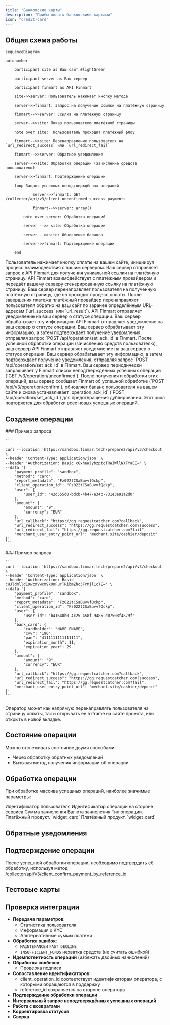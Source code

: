 ```yaml
---
title: "Банковские карты"
description: "Приём оплаты банковскими картами"
icon: "credit-card"
---
```



## Общая схема работы

```mermaid
sequenceDiagram

autonumber

    participant site as Ваш сайт #lightGreen

    participant server as Ваш сервер

    participant finmart as API Finmart

    site->>server: Пользователь нажимает кнопку метода

    server->>finmart: Запрос на получение ссылки на платёжную страницу

    finmart-->>server: Ссылка на платёжную страницу

    server-->>site: Показ пользователю платёжной страницы

    note over site:  Пользователь проходит платёжный флоу

    finmart-->>site: Перенаправление пользователя на `url_redirect_success` или `url_redirect_fail`

    finmart-->>server: Обратное уведомление

    server-->>site: Обработка операции (зачисление средств пользователю)

    server->>finmart: Подтверждение операции    

    loop Запрос успешных неподтверждённых операций

            server->>finmart: GET /collector/api/v3/client_unconfirmed_success_payments

            finmart-->>server: array()

        note over server: Обработка операций

        server -->> site: Обработка операции

        server -->>site: Обновление баланса

        server->>finmart: Подтверждение операции        

    end
```

<Steps>
  <Step title="Инициирование оплаты пользователем">
    Пользователь нажимает кнопку оплаты на вашем сайте, инициируя процесс взаимодействия с вашим сервером.
  </Step>
  <Step title="Запрос ссылки на платёжную страницу">
    Ваш сервер отправляет запрос к API Finmart для получения уникальной ссылки на платёжную страницу.
  </Step>
  <Step title="Получение ссылки на платёжную страницу">
    API Finmart взаимодействует с платёжным провайдером и передаёт вашему серверу сгенерированную ссылку на платёжную страницу.
  </Step>
  <Step title="Показ пользователю платёжной страницы">
    Ваш сервер перенаправляет пользователя на полученную платёжную страницу, где он проходит процесс оплаты.
  </Step>
  <Step title="Перенаправление пользователя на `url_redirect_success` или `url_redirect_fail`">
    После завершения платежа платёжный провайдер перенаправляет пользователя обратно на ваш сайт по заранее определённым URL-адресам (`url_success` или `url_result`).
  </Step>
  <Step title="Обратное уведомление">
    API Finmart отправляет уведомление на ваш сервер о статусе операции. Ваш сервер обрабатывает эту информацию
  </Step>
  <Step title="Обработка операции (зачисление средств пользователю)">
    API Finmart отправляет уведомление на ваш сервер о статусе операции. Ваш сервер обрабатывает эту информацию, а затем подтверждает получение уведомления, отправляя запрос `POST /api/operation/set_ack_id` в Finmart.
  </Step>
  <Step title="Подтверждение операции">
    После успешной обработки операции (зачислению средств пользователю), ваш сервер API Finmart отправляет уведомление на ваш сервер о статусе операции. Ваш сервер обрабатывает эту информацию, а затем подтверждает получение уведомления, отправляя запрос `POST /api/operation/set_ack_id` в Finmart.
  </Step>
  <Step title="Обработка новых успешных операций (цикл)">
    Ваш сервер периодически запрашивает у Finmart список неподтверждённых успешных операций (`GET /v3/operation/unconfirmed`). После получения и обработки этих операций, ваш сервер сообщает Finmart об успешной обработке (`POST /api/v3/operation/confirm`), обновляет баланс пользователя на вашем сайте и снова устанавливает `operation_ack_id` (`POST /api/operation/set_ack_id`) для предотвращения дублирования. Этот цикл повторяется для обработки всех новых успешных операций.
  </Step>
</Steps>

## Создание операции

<Tabs>
  <Tab title="Без передачи банковской карты">
    ### Пример запроса

    ```
    
    curl --location 'https://sandbox.finmar.tech/prepare2/api/v3/checkout' \
    --header 'Content-Type: application/json' \
    --header 'Authorization: Basic cGxheWJybzptcTRWIWllNXFYaEE=' \
    --data '{
        "payment_profile": "sandbox",
        "method": "card",
        "report_metadata": "Fz022tCSaBuvvfQckp",
        "client_operation_id": "Fz022tCSaBuvvfQckp",
        "user": {
            "user_id": "42d555d0-bdcb-4b47-a34c-731e3e91a2d0"
        },
        "amount": {
            "amount": "9",
            "currency": "EUR"
        },
        "url_callback": "https://gg.requestcatcher.com?callback",
        "url_redirect_success": "https://gg.requestcatcher.com?success",
        "url_redirect_fail": "https://gg.requestcatcher.com?fail",
        "merchant_user_entry_point_url": "mechant.site/cashier/deposit"
    }'
    ```
  </Tab>
  <Tab title="С передачей банковской карты">
    ### Пример запроса

    ```
    curl --location 'https://sandbox.finmar.tech/prepare2/api/v3/checkout' \
    --header 'Content-Type: application/json' \
    --header 'Authorization: Basic cHJldmlld19wcmVwcm9kOnFuYTRibmZhc3FrMjl1cTE=' \
    --data '{
        "payment_profile": "sandbox",
        "method": "card",
        "report_metadata": "Fz022tCSaBuvvfQckp",
        "client_operation_id": "Fz022tCSaBuvvfQckp",
        "user": {
            "user_id": "b41648b0-4c25-458f-9485-d07508f4879f"
        },
        "bank_card": {
            "cardholder": "NAME FNAME",
            "cvv": "190",
            "pan": "4111111111111111",
            "expiration_month": 11,
            "expiration_year": 29
        },
        "amount": {
            "amount": "9",
            "currency": "EUR"
        },
        "url_callback": "https://gg.requestcatcher.com?callback",
        "url_redirect_success": "https://gg.requestcatcher.com?success",
        "url_redirect_fail": "https://gg.requestcatcher.com?fail",
        "merchant_user_entry_point_url": "mechant.site/cashier/deposit"
    }'
    ```
  </Tab>
</Tabs>

### 

Оператор может как напрямую перенаправлять пользователя на страницу оплаты, так и открывать ее в iframe на сайте проекта, или открыть в новой вкладке.

## Состояние операции

Можно отслеживать состояние двумя способами:

- Через обработку обратных уведомлений
- Вызывая метод получения информации об операции

<Status />

## Обработка операции

При обработке массива успешных операций, наиболее значимые параметры:

<ParamField path="user_id" type="string">
  Идентификатор пользователя
</ParamField>

<ParamField path="reference_id" type="string">
  Идентификатор операции на стороне сервиса
</ParamField>

<ParamField path="complete_amount" type="string">
  Сумма зачисления
</ParamField>

<ParamField path="complete_currency" type="string">
  Валюта зачисления
</ParamField>

<ParamField path="payment_method_type" type="string">
  Тип операции.
</ParamField>

<ParamField path="payment_method_product" type="string">
  Платёжный продукт. `widget_card`
</ParamField>

<ParamField path="payment_method_product" type="string">
  Платёжный продукт. `widget_card`
</ParamField>

## Обратные уведомления

<Callback />

## Подтверждение операции

После успешной обработки операции, необходимо подтвердить её обработку, используя метод [/collector/api/v3/client_confirm_payment_by_reference_id](https://sandbox.finmar.tech/collector/api/v3/client_confirm_payment_by_reference_id)

## Тестовые карты

<TestCards />

## Проверка интеграции

- **Передача параметров**:
  - Статистика пользователя.
  - Информация о KYC
  - Альтернативные суммы платежа 
- **Обработка ошибок**:
  - `MAINTENANCE`и `FAST_DECLINE`
  - `INSUFFICIENT_FUNDS` нехватка средств (не считать ошибкой)
- **Идемпотентность операций** (избежать двойных начислений)
- **Обработка колбеков**: 
  - Проверка подписи
- **Сопоставление идентификаторов:**
  - client_operation_id соответствует идентификаторам оператора, с которыми обращаются в поддержку
  - reference_id сохраняется на стороне оператора
- **Подтверждение обработки операции**
- **Интервальный запрос неподтверждённых успешных операций**
- **Работа с возвратами**
- **Корректировка статусов**
- **Сверка**